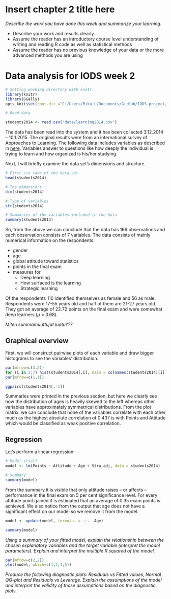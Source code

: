 # Insert chapter 2 title here

*Describe the work you have done this week and summarize your learning.*

- Describe your work and results clearly. 
- Assume the reader has an introductory course level understanding of writing and reading R code as well as statistical methods
- Assume the reader has no previous knowledge of your data or the more advanced methods you are using  

# Data analysis for IODS week 2

```r
# Setting working directory with knitr.
library(knitr)
library(GGally)
opts_knit$set(root.dir ="C:/Users/Riku_L/Documents/GitHub/IODS-project/data")

# Read data

students2014 <- read.csv("data/learning2014.csv")

```

The data has been read into the system and it has been collected 3.12.2014 -- 10.1.2015. The original results were from an international survey of Approaches to Learning. The following data includes variables as described in [here](https://www.slideshare.net/kimmovehkalahti/the-relationship-between-learning-approaches-and-students-achievements-in-an-introductory-statistics-course-in-finland). Variables answer to questions like how deeply the individual is trying to learn and how organized is his/her studying.

Next, I will briefly examine the data set's dimensions and structure.

```r

# First six rows of the data set
head(students2014)

# The dimensions
dim(students2014)

# Type of variables
str(students2014)

# Summaríes of the variables included in the data
summary(students2014)


```

So, from the above we can conclude that the data has 166 observations and each observation consists of 7 variables. The data consists of mainly numerical information on the respondents

* gender
* age
* global attitude toward statistics
* points in the final exam 
* measures for
    + Deep learning
    + How surfaced is the learning
    + Strategic learning

Of the respondents 110 identified themselves as female and 56 as male. Respondents were 17-55 years old and half of them are 21-27 years old. They got an average of 22.72 points on the final exam and were somewhat deep learners ($\mu$ = 3.68). 

*Miten summamuuttujat luotu???*

## Graphical overview

First, we will construct pairwise plots of each variable and draw bigger histograms to see the variables' distribution.

```r
par(mfrow=c(3,2))
for (i in 2:7) hist(students2014[,i], main = colnames(students2014)[i])
par(mfrow=c(1,1))

ggpairs(students2014[,-1])
```

Summaries were printed in the previous section, but here we clearly see how the distribution of ages is heavily skewed to the left whereas other variables have approximately symmetrical distributions. From the plot matrix, we can conclude that none of the variables correlate with each other much as the highest absolute correlation of 0.437 is with Points and Attitude which would be classified as weak positive correlation.

## Regression

Let's perform a linear regression:

```r

# Model itself
model <- lm(Points ~ Attitude + Age + Stra_adj, data = students2014)

# Summary
summary(model)
```

From the summary it is visible that only attitude raises -- or affects -- performance in the final exam on 5 per cent significance level. For every attitude point gained it is estimated that an average of 0.35 exam points is achieved. We also notice from the output that age does not have a significant effect on our model so we remove it from the model.

```r
model <- update(model, formula. = .~. -Age)

summary(model)
```

*Using a summary of your fitted model, explain the relationship between the chosen explanatory variables and the target variable (interpret the model parameters). Explain and interpret the multiple R squared of the model.*

```r
par(mfrow=c(2,2))
plot(model, which=c(1,2,4,5))
```

*Produce the following diagnostic plots: Residuals vs Fitted values, Normal QQ-plot and Residuals vs Leverage. Explain the assumptions of the model and interpret the validity of those assumptions based on the diagnostic plots. *